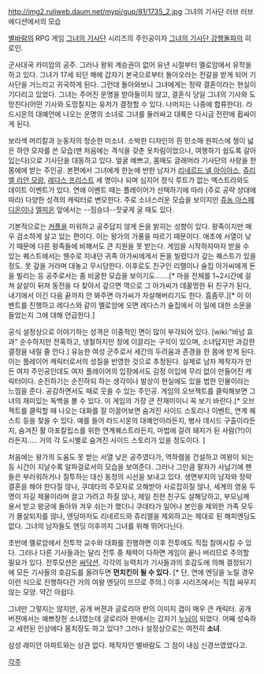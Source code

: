 http://img2.ruliweb.daum.net/mypi/gup/81/1735_2.jpg
그녀의 기사단 러브 러브 에디션에서의 모습

[[별바람]]의 RPG 게임 [[그녀의 기사단]] 시리즈의 주인공이자 [[그녀의 기사단 강행돌파]]의 히로인.

군사대국 카미암의 공주. 그러나 왕위 계승권이 없어 유년 시절부터 멜로암에서 유학을 하고 있다. 그녀가 17세 되던 해에 갑자기 본국으로부터 돌아오라는 전갈을 받게 되어 기사단을 거느리고 귀국하게 된다. 그런데 돌아와보니 그녀에게는 정략 결혼이라는 현실이 기다리고 있었다. 그녀는 주어진 운명을 받아들이지 않고, 결혼식 당일 그녀의 기사와 도망친다(어떤 기사와 도망칠지는 유저가 결정할 수 있다. 나머지는 나중에 합류한다). 라드시온의 대예언에 나오는 운명의 소녀로 그녀를 둘러싸고 대륙은 다시금 전란에 휩싸이게 된다.

보라색 머리칼과 눈동자의 청순한 미소녀. 소박한 디자인의 흰 민소매 원피스에 챙이 넓은 하얀 모자를 쓴 모습(맨 처음에는 격식을 갖춘 옷차림이었으나, 여행하기 쉽도록 갈아입는다)으로 기사단을 대동하고 있다. 얼굴 예쁘고, 몸매도 글래머라 기사단의 사랑을 한 몸에에 받는 주인공. 본편에서 그녀에게 한눈에 반한 남자가 [[리네르드 넬 아이아스]], [[쥬리엘 리안 모랑]], [[레다스 프리스트]] 세 명이나 되며 심지어 정식 루트가 없는 엑스트라와도 데이트 이벤트가 있다. 연애 이벤트 때는 플레이어가 선택하기에 따라 (주로 공략 상대에 따라) 다양한 성격의 캐릭터로 변모한다. 주로 소녀스러운 모습을 보이지만 [[쥬농 아스페디온]]이나 [[엘피온]] 앞에서는 --짐승녀--짓궂게 굴 때도 있다.

기본적으로는 [[커플]]을 미워하고 공주답지 않게 돈을 밝히는 성향이 있다. 왕족이지만 매우 검소하게 살고 있는 편이다. 이는 왕가의 가풍을 따르기 때문이다. 애초에 서열이 낮기 때문에 다른 왕족들에 비해서도 큰 지원을 못 받는다. 게임을 시작하자마자 받을 수 있는 퀘스트에서는 웬수로 지내던 귀족 아가씨에게서 돈을 빌렸다가 갚는 퀘스트가 있을 정도. 못 갚을 거라며 대놓고 무시당한다. 이후로도 친구인 리렐이나 술집 아가씨에게 돈을 빌리는 등 공주로서는 좀 비굴한 모습을 보이기도…….[* 마을 전체를 1~2시간에 걸쳐 샅샅이 뒤져 동전을 다 찾아서 갚으면 역으로 그 아가씨가 데꿀멍한 뒤 친구가 된다, 내기에서 이긴 다음 끝까지 안 봐주면 아가씨가 자살해버리기도 한다. 흠좀무.][* 이 이벤트를 진행하고 레다스와 같이 멜로암에 오면 레다스가 술집에서 이 일에 대한 소문을 들었는지 그에 대해 언급한다.]

공식 설정상으로 이야기하는 성격은 이중적인 면이 많이 부각되어 있다. [wiki:"바넘 효과" 순수하지만 잔혹하고, 냉철하지만 정에 이끌리는 구석이 있으며, 소녀답지만 과감한 결정을 내릴 줄 안다.] 유능한 여성 군주로서 세간의 두려움과 존경을 한 몸에 받게 된다. 이는 플레이어 캐릭터로서의 성질을 반영한 것으로 추정된다. 실제로 남자 제작자가 만든 여자 주인공인데도 여자 플레이어의 입장에서도 감정 이입에 무리 없이 만들어진 캐릭터이다.  순진하기는 순진하되 하는 생각이나 발상이 현실에도 있을 법한 인물이라는 느낌을 준다. 공감하면서도 때로 웃을 수 있는 주인공.
게임의 오브젝트를 클릭해보면 그녀의 재미있는 독백을 볼 수 있다. 이 게임의 가장 큰 잔재미이니 꼭 보기 바란다.[* 오브젝트를 클릭할 때 나오는 대화를 잘 이끌어보면 숨겨진 사이드 스토리나 이벤트, 연계 퀘스트 등을 찾을 수 있다. 예를 들어 라드시온의 대예언이라든지, 병사 데시드 구출이라든지, 숨겨진 활 아포칼립스를 위한 연계퀘스트라든지, 마법에 걸려 돼지가 된 사람(?!)이라든지..... 거의 각 도시별로 숨겨진 사이드 스토리가 있을 정도이다. ]

처음에는 왕가의 도움도 못 받는 서열 낮은 공주였다가, 역하렘을 건설하고 여왕이 되는 등 시간이 지날수록 알파걸로서의 모습을 보여준다. 그러나 그만큼 팔자가 사납기에 팬들은 부러워하거나 질투하는 대신 동정의 시선을 보내고 있다. 생면부지의 남자와 정략결혼을 해야 한다질 않나, 쿠데타의 주모자로 오해받아 사로잡히질 않나, 세계의 영웅 두 명이 자길 제물이라며 끌고 가려고 하질 않나, 제일 친한 친구도 살해당하고, 부모님께 용서 받고 왕궁에 돌아와 겨우 쉬는가 했더니 쿠데타가 일어나 본인을 제외한 가족 모두가 몰살되지를 않나, 엔딩마저도 리네르드와 쥬리엘을 제외하고는 제대로 된 해피엔딩도 없다. 그녀의 남자들도 엔딩 이후까지 그녀를 위해 뛰어다닌다.

초반에 멜로암에서 전투학 교수와 대화를 진행하면 이후 전투에도 직접 참여시킬 수 있다. 그러나 다른 기사들과는 달리 전투 중 체력이 다하면 게임이 끝나 버리므로 주의할 필요가 있다.  전투모션은 [[싸닥션]]. 각각의 능력치가 기사들과의 호감도에 의해 결정되기에 모든 기사들의 호감도를 올려두면 '''먼치킨이 될 수 있다.''' [* 단, 연애 엔딩을 노릴 경우 이런 식으로 진행하다간 거의 여왕 엔딩이 뜨므로 주의.] 
이후 시리즈에서는 직접 싸우지 않는 모양. 약간 아쉽다.

그녀만 그렇지는 않지만, 공개 버젼과 글로리아 판의 이미지 갭이 매우 큰 캐릭터. 공개 버젼에서는 예쁘장한 소녀였는데 글로리아 판에서는 갑자기 [[누님]]이 되었다. 어째 성숙하고 세련된 인상에다 몸치장도 하고 있다? 그러나 설정상으로는 여전히 '''소녀'''.

삼성 래미안 아파트와는 상관 없다. 제작자인 별바람도 그 점이 내심 신경쓰였었다고.

[[각주]]
